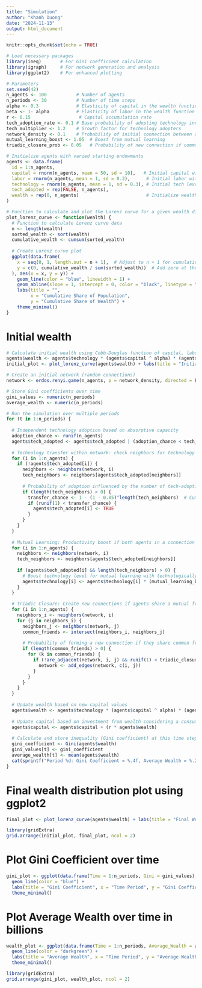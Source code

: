 ---
title: "Simulation"
author: "Khanh Duong"
date: "2024-11-13"
output: html_document
---

```{r setup, include=FALSE}
knitr::opts_chunk$set(echo = TRUE)
```

```{r}
# Load necessary packages
library(ineq)       # For Gini coefficient calculation
library(igraph)     # For network generation and analysis
library(ggplot2)    # For enhanced plotting

# Parameters
set.seed(42)
n_agents <- 100           # Number of agents
n_periods <- 30           # Number of time steps
alpha <- 0.3              # Elasticity of capital in the wealth function
beta <- 1- alpha          # Elasticity of labor in the wealth function (alpha + beta = 1)
r <- 0.15                  # Capital accumulation rate
tech_adoption_rate <- 0.1 # Base probability of adopting technology independently
tech_multiplier <- 1.2    # Growth factor for technology adopters
network_density <- 0.1    # Probability of initial connection between agents
mutual_learning_boost <- 1.05  # Boost from mutual learning
triadic_closure_prob <- 0.05   # Probability of new connection if common friends
```

```{r}
# Initialize agents with varied starting endowments
agents <- data.frame(
  id = 1:n_agents,
  capital = rnorm(n_agents, mean = 50, sd = 10),   # Initial capital with variability
  labor = rnorm(n_agents, mean = 1, sd = 0.2),      # Initial labor with variability
  technology = rnorm(n_agents, mean = 1, sd = 0.3), # Initial tech level with variability
  tech_adopted = rep(FALSE, n_agents),
  wealth = rep(0, n_agents)                         # Initialize wealth
)

# Function to calculate and plot the Lorenz curve for a given wealth distribution
plot_lorenz_curve <- function(wealth) {
  # Function to calculate Lorenz curve data
  n <- length(wealth)
  sorted_wealth <- sort(wealth)
  cumulative_wealth <- cumsum(sorted_wealth)
  
  # Create Lorenz curve plot
  ggplot(data.frame(
    x = seq(0, 1, length.out = n + 1),  # Adjust to n + 1 for cumulative distribution
    y = c(0, cumulative_wealth / sum(sorted_wealth))  # Add zero at the start
  ), aes(x = x, y = y)) +
    geom_line(color = "blue", linewidth = 1) +
    geom_abline(slope = 1, intercept = 0, color = "black", linetype = "dashed") +  # Line of equality
    labs(title = "",
         x = "Cumulative Share of Population",
         y = "Cumulative Share of Wealth") +
    theme_minimal()
}
```

# Initial wealth
```{r}
# Calculate initial wealth using Cobb-Douglas function of capital, labor, and technology
agents$wealth <- agents$technology * (agents$capital ^ alpha) * (agents$labor ^ beta)
initial_plot <- plot_lorenz_curve(agents$wealth) + labs(title = "Initial Wealth Distribution")

```


```{r simulation}

# Create an initial network (random connections)
network <- erdos.renyi.game(n_agents, p = network_density, directed = FALSE)

# Store Gini coefficients over time
gini_values <- numeric(n_periods)
average_wealth <- numeric(n_periods)

# Run the simulation over multiple periods
for (t in 1:n_periods) {
  
  # Independent technology adoption based on absorptive capacity
  adoption_chance <- runif(n_agents)
  agents$tech_adopted <- agents$tech_adopted | (adoption_chance < tech_adoption_rate)
  
  # Technology transfer within network: check neighbors for technology adoption
  for (i in 1:n_agents) {
    if (!agents$tech_adopted[i]) {
      neighbors <- neighbors(network, i)
      tech_neighbors <- neighbors[agents$tech_adopted[neighbors]]
      
      # Probability of adoption influenced by the number of tech-adopting neighbors
      if (length(tech_neighbors) > 0) {
        transfer_chance <- 1 - (1 - 0.05)^length(tech_neighbors)  # Cumulative transfer probability
        if (runif(1) < transfer_chance) {
          agents$tech_adopted[i] <- TRUE
        }
      }
    }
  }
  
  # Mutual Learning: Productivity boost if both agents in a connection have adopted technology
  for (i in 1:n_agents) {
    neighbors <- neighbors(network, i)
    tech_neighbors <- neighbors[agents$tech_adopted[neighbors]]
    
    if (agents$tech_adopted[i] && length(tech_neighbors) > 0) {
      # Boost technology level for mutual learning with technologically advanced neighbors
      agents$technology[i] <- agents$technology[i] * (mutual_learning_boost ^ length(tech_neighbors))
    }
  }
  
  # Triadic Closure: Create new connections if agents share a mutual friend
  for (i in 1:n_agents) {
    neighbors_i <- neighbors(network, i)
    for (j in neighbors_i) {
      neighbors_j <- neighbors(network, j)
      common_friends <- intersect(neighbors_i, neighbors_j)
      
      # Probability of forming a new connection if they share common friends
      if (length(common_friends) > 0) {
        for (k in common_friends) {
          if (!are_adjacent(network, i, j) && runif(1) < triadic_closure_prob) {
            network <- add_edges(network, c(i, j))
          }
        }
      }
    }
  }
  
  # Update wealth based on new capital values
  agents$wealth <- agents$technology * (agents$capital ^ alpha) * (agents$labor ^ beta)
  
  # Update capital based on investment from wealth considering a consumption component
  agents$capital <- agents$capital + (r * agents$wealth)
  
  # Calculate and store inequality (Gini coefficient) at this time step
  gini_coefficient <- Gini(agents$wealth)
  gini_values[t] <- gini_coefficient
  average_wealth[t] <- mean(agents$wealth)
  cat(sprintf("Period %d: Gini Coefficient = %.4f, Average Wealth = %.2f\n", t, gini_coefficient, average_wealth[t]))
}
```
# Final wealth distribution plot using ggplot2
```{r}
final_plot <- plot_lorenz_curve(agents$wealth) + labs(title = "Final Wealth Distribution")

library(gridExtra)
grid.arrange(initial_plot, final_plot, ncol = 2)
```

# Plot Gini Coefficient over time
```{r}

gini_plot <- ggplot(data.frame(Time = 1:n_periods, Gini = gini_values), aes(x = Time, y = Gini)) +
  geom_line(color = "blue") +
  labs(title = "Gini Coefficient", x = "Time Period", y = "Gini Coefficient") +
  theme_minimal()

```

# Plot Average Wealth over time in billions
```{r}

wealth_plot <- ggplot(data.frame(Time = 1:n_periods, Average_Wealth = average_wealth / 1e9), aes(x = Time, y = Average_Wealth)) +
  geom_line(color = "darkgreen") +
  labs(title = "Average Wealth", x = "Time Period", y = "Average Wealth (Billions)") +
  theme_minimal()

library(gridExtra)
grid.arrange(gini_plot, wealth_plot, ncol = 2)

```


